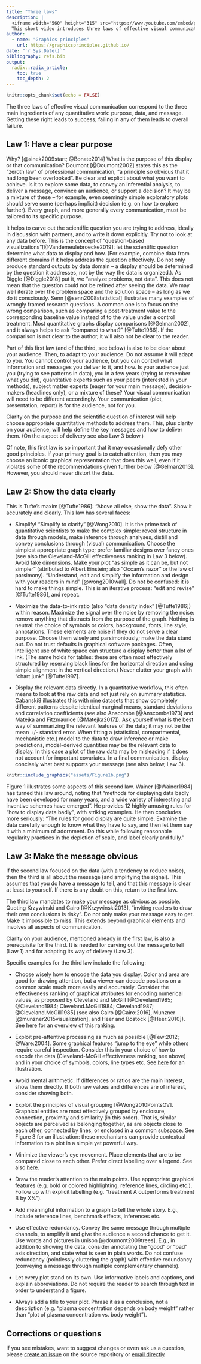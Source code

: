 ```yaml
---
title: "Three laws"
description: |
  <iframe width="560" height="315" src="https://www.youtube.com/embed/pfxulpF9XOw" frameborder="0" allow="accelerometer; autoplay; encrypted-media; gyroscope; picture-in-picture" allowfullscreen></iframe>
  This short video introduces three laws of effective visual communication: have a clear **purpose**, show the data **clearly**, and make the **message** obvious.
author:
  - name: "Graphics principles"  
    url: https://graphicsprinciples.github.io/
date: "`r Sys.Date()`"
bibliography: refs.bib
output:
  radix::radix_article:
    toc: true
    toc_depth: 2
---
```


```r
knitr::opts_chunk$set(echo = FALSE)
```

The three laws of effective visual communication correspond to the three main ingredients of any quantitative work: purpose, data, and message. Getting these right leads to success; failing in any of them leads to overall failure. 

## Law 1: Have a clear purpose

Why? [@sinek2009start; @Bonate2014] What is the purpose of this display or that communication? Doumont [@Doumont2002] states this as the “zeroth law” of professional communication, “a principle so obvious that it had long been overlooked”. Be clear and explicit about what you want to achieve. Is it to explore some data, to convey an inferential analysis, to deliver a message, convince an audience, or support a decision? It may be a mixture of these – for example, even seemingly simple exploratory plots should serve some (perhaps implicit) decision (e.g. on how to explore further). Every graph, and more generally every communication, must be tailored to its specific purpose.

It helps to carve out the scientific question you are trying to address, ideally in discussion with partners, and to write it down explicitly. Try not to look at any data before. This is the concept of “question-based visualizations”[@Vandemeulebroecke2019]: let the scientific question determine what data to display and how. (For example, combine data from different domains if it helps address the question effectively. Do not only produce standard outputs by data domain – a display should be determined by the question it addresses, not by the way the data is organized.). As Diggle [@Diggle2018] put it, we “analyze problems, not data”. This does not mean that the question could not be refined after seeing the data. We may well iterate over the problem space and the solution space – as long as we do it consciously. Senn [@senn2008statistical] illustrates many examples of wrongly framed research questions. A common one is to focus on the wrong comparison, such as comparing a post-treatment value to the corresponding baseline value instead of to the value under a control treatment. Most quantitative graphs display comparisons [@Gelman2002], and it always helps to ask “compared to what?” [@Tufte1986]. If the comparison is not clear to the author, it will also not be clear to the reader.

Part of this first law (and of the third, see below) is also to be clear about your audience. Then, to adapt to your audience. Do not assume it will adapt to you. You cannot control your audience, but you can control what information and messages you deliver to it, and how. Is your audience just you (trying to see patterns in data), you in a few years (trying to remember what you did), quantitative experts such as your peers (interested in your methods), subject matter experts (eager for your main message), decision-makers (headlines only), or a mixture of these? Your visual communication will need to be different accordingly. Your communication (plot, presentation, report) is for the audience, not for you.

Clarity on the purpose and the scientific question of interest will help choose appropriate quantitative methods to address them. This, plus clarity on your audience, will help define the key messages and how to deliver them. (On the aspect of delivery see also Law 3 below.)

Of note, this first law is so important that it may occasionally defy other good principles. If your primary goal is to catch attention, then you may choose an iconic graphical representation that does this well, even if it violates some of the recommendations given further below [@Gelman2013]. However, you should never distort the data.

## Law 2: Show the data clearly

This is Tufte’s maxim [@Tufte1986]: “Above all else, show the data”. Show it accurately and clearly. This law has several faces:

* Simplify! “Simplify to clarify” [@Wong2010]. It is the prime task of quantitative scientists to make the complex simple: reveal structure in data through models, make inference through analyses, distill and convey conclusions through (visual) communication. Choose the simplest appropriate graph type; prefer familiar designs over fancy ones (see also the Cleveland-McGill effectiveness ranking in Law 3 below). Avoid fake dimensions. Make your plot “as simple as it can be, but not simpler” (attributed to Albert Einstein; also “Occam’s razor” or the law of parsimony). “Understand, edit and simplify the information and design with your readers in mind” [@wong2010wall]. Do not be confused: it is hard to make things simple. This is an iterative process: “edit and revise” [@Tufte1986], and repeat. 

* Maximize the data-to-ink ratio (also “data density index” [@Tufte1986]) within reason. Maximize the signal over the noise by removing the noise: remove anything that distracts from the purpose of the graph. Nothing is neutral: the choice of symbols or colors, background, fonts, line style, annotations. These elements are noise if they do not serve a clear purpose. Choose them wisely and parsimoniously; make the data stand out. Do not trust defaults in graphical software packages. Often, intelligent use of white space can structure a display better than a lot of ink. (The same holds for tables: these are often most effectively structured by reserving black lines for the horizontal direction and using simple alignment in the vertical direction.) Never clutter your graph with “chart junk” [@Tufte1997]. 

* Display the relevant data directly. In a quantitative workflow, this often means to look at the raw data and not just rely on summary statistics. Cabanski8 illustrates this with nine datasets that show completely different patterns despite identical marginal means, standard deviations and correlation coefficients (see also Anscombe [@Anscombe1973] and Matejka and Fitzmaurice [@Matejka2017]). Ask yourself what is the best way of summarizing the relevant features of the data; it may not be the mean +/- standard error. When fitting a (statistical, compartmental, mechanistic etc.) model to the data to draw inference or make predictions, model-derived quantities may be the relevant data to display. In this case a plot of the raw data may be misleading if it does not account for important covariates. In a final communication, display concisely what best supports your message (see also below, Law 3).

```r
knitr::include_graphics("assets/Figure1b.png")
```

Figure 1 illustrates some aspects of this second law. Wainer [@Wainer1984] has turned this law around, noting that “methods for displaying data badly have been developed for many years, and a wide variety of interesting and inventive schemes have emerged”. He provides 12 highly amusing rules for “how to display data badly”, with striking examples. He then concludes more seriously: “The rules for good display are quite simple. Examine the data carefully enough to know what they have to say, and then let them say it with a minimum of adornment. Do this while following reasonable regularity practices in the depiction of scale, and label clearly and fully.”

## Law 3: Make the message obvious

If the second law focused on the data (with a tendency to reduce noise), then the third is all about the message (and amplifying the signal). This assumes that you do have a message to tell, and that this message is clear at least to yourself. If there is any doubt on this, return to the first law.

The third law mandates to make your message as obvious as possible. Quoting Krzywinski and Cairo [@Krzywinski2013], “inviting readers to draw their own conclusions is risky”. Do not only make your message easy to get. Make it impossible to miss. This extends beyond graphical elements and involves all aspects of communication.

Clarity on your audience, mentioned already in the first law, is also a prerequisite for the third. It is needed for carving out the message to tell (Law 1) and for adapting its way of delivery (Law 3). 

Specific examples for the third law include the following:

*	Choose wisely how to encode the data you display. Color and area are good for drawing attention, but a viewer can decode positions on a common scale much more easily and accurately. Consider the effectiveness ranking of graphical attributes for encoding numerical values, as proposed by Cleveland and McGill [@Cleveland1985; @Cleveland1984; Cleveland.McGill1984; Cleveland1987; @Cleveland.McGill1985] (see also Cairo [@Cairo:2016], Munzner [@munzner2015visualization], and Heer and Bostock [@Heer:2010]). See [here](https://flowingdata.com/2010/03/20/graphical-perception-learn-the-fundamentals-first/) for an overview of this ranking. 

*	Exploit pre-attentive processing as much as possible [@Few:2012; @Ware:2004]. Some graphical features “jump to the eye” while others require careful inspection. Consider this in your choice of how to encode the data (Cleveland-McGill effectiveness ranking, see above) and in your choice of symbols, colors, line types etc. See [here](http://daydreamingnumbers.com/blog/preattentive-attributes-example/) for an illustration.

*	Avoid mental arithmetic. If differences or ratios are the main interest, show them directly. If both raw values and differences are of interest, consider showing both.

*	Exploit the principles of visual grouping [@Wong2010PointsOV]. Graphical entities are most effectively grouped by enclosure, connection, proximity and similarity (in this order). That is, similar objects are perceived as belonging together, as are objects close to each other, connected by lines, or enclosed in a common subspace. See Figure 3 for an illustration: these mechanisms can provide contextual information to a plot in a simple yet powerful way.

*	Minimize the viewer’s eye movement. Place elements that are to be compared close to each other. Prefer direct labelling over a legend. See also [here](https://www.storytellingwithdata.com/?offset=1531087200576).

*	Draw the reader’s attention to the main points. Use appropriate graphical features (e.g. bold or colored highlighting, reference lines, circling etc.). Follow up with explicit labelling (e.g. “treatment A outperforms treatment B by X%”).

*	Add meaningful information to a graph to tell the whole story. E.g., include reference lines, benchmark effects, inferences etc.

*	Use effective redundancy. Convey the same message through multiple channels, to amplify it and give the audience a second chance to get it. Use words and pictures in unison [@doumont2009trees]. E.g., in addition to showing the data, consider annotating the “good” or “bad” axis direction, and state what is seen in plain words. Do not confuse redundancy (pointlessly cluttering the graph) with effective redundancy (conveying a message through multiple complementary channels).

*	Let every plot stand on its own. Use informative labels and captions, and explain abbreviations. Do not require the reader to search through text in order to understand a figure.

* Always add a title to your plot. Phrase it as a conclusion, not a description (e.g. “plasma concentration depends on body weight” rather than “plot of plasma concentration vs. body weight”).  

## Corrections or questions {.appendix}

If you see mistakes, want to suggest changes or even ask us a question, please [create an issue](https://github.com/GraphicsPrinciples/GraphicsPrinciples.github.io/issues) on the source repository or [email directly](mailto:bailliem@gmail.com)
